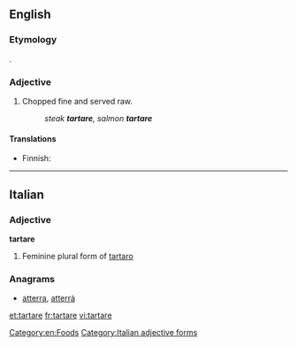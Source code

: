 ==English==
{{wikipedia|steak tartare}}

===Etymology===
{{etyl|fr|en}} {{term|tartare|lang=fr}}.

===Adjective===
{{en-adj|-}}

# Chopped fine and served raw.
#: ''steak '''tartare''', salmon '''tartare'''''

====Translations====
{{trans-top}}
* Finnish: {{t|fi|tartar}}
{{trans-mid}}
{{trans-bottom}}

[[Category:en:Foods]]
----

==Italian==

===Adjective===
'''tartare''' {{f}}

# Feminine plural form of [[tartaro]]

===Anagrams===
* [[atterra#Italian|atterra]], [[atterrà#Italian|atterrà]]

[[Category:Italian adjective forms]]

[[et:tartare]]
[[fr:tartare]]
[[vi:tartare]]